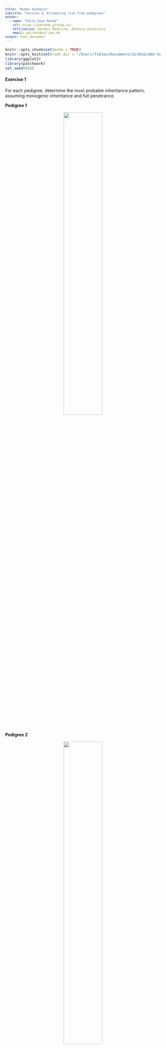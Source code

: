 ```yaml
---
title: "Human Genomics"
subtitle: "Session 3: Estimating risk from pedegrees"
author:
  - name: "Palle Duun Rohde"
    url: https://pdrohde.github.io/
    affiliation: Genomic Medicine, Aalborg University
    email: palledr@hst.aau.dk
output: html_document
---
```

<style type="text/css">

body, td {
   font-size: 14px;
}
code.r{
  font-size: 12px;
}
pre {
  font-size: 12px
}
</style>
```r
knitr::opts_chunk$set(echo = TRUE)
knitr::opts_knit$set(root.dir = "/Users/fs61oo/Documents/GitHub/AAU-human-genomics/")
library(ggplot2)
library(patchwork)
set.seed(666)
```

#### Exercise 1
For each pedigree, determine the most probable inheritance pattern, assuming monogenic inheritance and full penetrance.

**Pedigree 1** <br />
<p align="center">
<img src="./grx/ped1.png" style="width:50%; height:auto;">
</p>
<br />
<br />
**Pedigree 2** <br />
<p align="center">
<img src="./grx/ped2.png" style="width:50%; height:auto;">
</p>
<br />
<br />
**Pedigree 3** <br />
<p align="center">
<img src="./grx/ped3.png" style="width:50%; height:auto;">
</p>
<br />
<br />
**Pedigree 4** <br />
<p align="center">
<img src="./grx/ped4.png" style="width:50%; height:auto;">
</p>
<br />
<br />
**Pedigree 5** <br />
<p align="center">
<img src="./grx/ped5.png" style="width:50%; height:auto;">
</p>
<br />
<br />

#### Exercise 2
A 25-year-old healthy woman seeks genetic counseling for a hereditary skin condition, ichthyosis, which is present in her family. Ichthyosis is characterized by dry, thickened, “fish-scale” skin.

-  The woman has a younger brother and sister, both unaffected.
-  Her father has ichthyosis.
-  The father’s older brother is also affected, while their two older sisters are healthy.
-  The father’s affected brother has three healthy children: a 26-year-old son and two 22-year-old monozygotic twin daughters.
-  The woman’s mother has a younger brother with intellectual disability but no skin disease.
-  The woman’s maternal and paternal grandparents are deceased and were unaffected. However, the paternal grandmother had a brother with ichthyosis.

1.	Draw the pedigree for this family.
2.	What is the most likely mode of inheritance for this disease? Justify your answer.
3.	The woman begins a relationship with her father’s brother’s son. If they have children, what is the probability that their child will inherit ichthyosis? (Hint: Use a Punnett square to determine the risk.)

<br />
<br />

#### Exercise 3

In the pedigree below, filled symbols represent individuals affected by chronic granulomatous disease.

<p align="center">
<img src="./grx/exercise-03-e3.png" style="width:50%; height:auto;">
</p>


A.  Assuming the disease is X-linked recessive: 
    1.  Which individuals are obligate carriers of the disease-causing allele? 
    2.  How should obligate carriers be indicated in the pedigree?
    3.  What is the probability that individual II-4 is a carrier of the disease-causing allele?
    4.  What is the probability that individual III-1 will develop the disease?

B.  Assuming the disease is autosomal recessive, and individual II-5 is not a carrier: 
    1.  Which individuals are obligate carriers of the disease allele? 
    2.  What is the probability that individual II-4 is a carrier?
    3.  What is the probability that individual III-1 has inherited the disease-causing allele?

C.  Assuming the disease is autosomal recessive, with a population disease frequency of 4 in 10,000:
    1.  What is the probability that individual II-5 is a carrier?
    2.  If you take the above risk into consideration, what is then the risk that III-1 will get the disease?
    
<br />
<br />

#### Exercise 4

What is the genetic distance between locus $A$ and $B$ in the three examples below?

<p align="center">
<img src="./grx/exercise-03-e2.png" style="width:70%; height:auto;">
</p>

<br />
<br />

#### Exercise 5
The two genetic marker loci, $A$ and $B$, are located on chromosome 9, with a genetic distance of 15 cM between them.

-  Marker locus A has two alleles, $A_1$ and $A_2$
-  Marker locus B has two alleles, $B_1$ and $B_2$

The father is heterozygous at both loci, carrying the haplotypes $A_1B_1$ and $A_2B_2$. The figure below illustrates chromosome 9, depicting both loci and their respective alleles.

<p align="center">
<img src="./grx/exercise-03-e4.png" style="width:20%; height:auto;">
</p>

1.  Draw a similar chromosome set and position the father’s alleles.
2.  Describe the different gametes that the father can produce and account for the frequencies of these gametes.

<br />
<br />


#### Exercise 6
A monogenic hereditary disease is present in the pedigree shown below. A marker locus located in the first intron of the disease gene has two alleles, A and B. The genotypes for this marker locus are provided for individuals II-2, III-2, and III-3 in the pedigree.

<p align="center">
<img src="./grx/exercise-03-e5.png" style="width:40%; height:auto;">
</p>

A. Based on the available genotype data, can we determine which marker allele (A or B) is located at 0 cM distance to the disease allele? Justify your answer.
B. If we assume that II-1 has the genotype BB, does this allow us to conclusively determine which marker allele is linked to the disease allele?
C. If the fetus IV-1 has inherited the disease allele, what genotype is expected at the marker locus?

<br />
<br />

#### Exercise 7
Assume an X-linked recessive monogenic disorder with full penetrance. 

1.  Based on all the information in the pedigree below, what is the probability that II.3 is a carrier of the monogenic disease-causing allele? (Hint: Use Bayes theorem)

<p align="center">
<img src="./grx/exercise-03-e7.png" style="width:40%; height:auto;">
</p>

<br />
<br />



#### Exercise 8

Among Danish women with breast cancer, 3% carry a pathogenic variant. Sanger sequencing detects pathogenic variants in _BRCA1_ and _BRCA2_ with 80% sensitivity.

Lise, who is of Danish descent, underwent Sanger sequencing for _BRCA1_ and _BRCA2_, and no pathogenic variant was detected.

1.  What is the probability that Lise is still a carrier of a pathogenic variant in _BRCA1_ and _BRCA2_ despite the negative test result?

<br />
<br />
